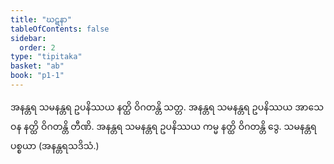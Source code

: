 ```yaml
---
title: "ဃဋနာ"
tableOfContents: false
sidebar:
  order: 2
type: "tipitaka"
basket: "ab"
book: "p1-1"
---
```



<DynamicBreadcrumb />

<Division number="70" book="p1-1" e="ch" v="36" p="323">

<Paragraph number="1963" book="p1-1">
အနန္တရ သမနန္တရ ဥပနိဿယ နတ္ထိ ဝိဂတန္တိ သတ္တ. အနန္တရ သမနန္တရ ဥပနိဿယ အာသေဝန နတ္ထိ ဝိဂတန္တိ တီဏိ. အနန္တရ သမနန္တရ ဥပနိဿယ ကမ္မ နတ္ထိ ဝိဂတန္တိ ဒွေ.

</Paragraph>
</Division>

<Paragraph number="1964" type="center" book="p1-1">
သမနန္တရပစ္စယာ (အနန္တရသဒိသံ.)
</Paragraph>